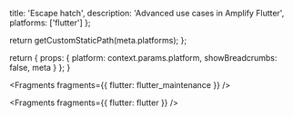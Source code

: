 
  title: 'Escape hatch',
  description: 'Advanced use cases in Amplify Flutter',
  platforms: ['flutter']
};

  return getCustomStaticPath(meta.platforms);
};

  return {
    props: {
      platform: context.params.platform,
      showBreadcrumbs: false,
      meta
    }
  };
}


<Fragments fragments={{ flutter: flutter_maintenance }} />


<Fragments fragments={{ flutter: flutter }} />
